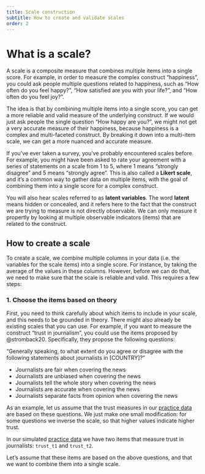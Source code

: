 ```yaml
---
title: Scale construction
subtitle: How to create and validate scales
order: 2
---
```


# What is a scale?

A scale is a composite measure that combines multiple items into a single score.
For example, in order to measure the complex construct "happiness", you could ask people multiple questions related to happiness, such as "How often do you feel happy?", "How satisfied are you with your life?", and "How often do you feel joy?".

The idea is that by combining multiple items into a single score, you can get a more reliable and valid measure of the underlying construct.
If we would just ask people the single question "How happy are you?", we might not get a very accurate measure of their happiness, because happiness is a complex and multi-faceted construct.
By breaking it down into a multi-item scale, we can get a more nuanced and accurate measure.

If you've ever taken a survey, you've probably encountered scales before.
For example, you might have been asked to rate your agreement with a series of statements on a scale from 1 to 5, where 1 means "strongly disagree" and 5 means "strongly agree".
This is also called a **Likert scale**, and it's a common way to gather data on multiple items, with the goal of combining them into a single score for a complex construct.

You will also hear scales referred to as **latent variables**.
The word **latent** means hidden or concealed, and it refers here to the fact that the construct we are trying to measure is not directly observable.
We can only measure it propertly by looking at multiple observable indicators (items) that are related to the construct.

## How to create a scale {#create-scale}

To create a scale, we combine multiple columns in your data (i.e. the variables for the scale items) into a single score.
For instance, by taking the average of the values in these columns.
However, before we can do that, we need to make sure that the scale is reliable and valid.
This requires a few steps:

### 1. Choose the items based on theory

First, you need to think carefully about which items to include in your scale, and this needs to be grounded in theory.
There might also already be existing scales that you can use.
For example, if you want to measure the construct "trust in journalism", you could use the items proposed by @stromback20.
Specifically, they propose the following questions:

"Generally speaking, to what extent do you agree or disagree with the following statements about journalists in [COUNTRY]?"

- Journalists are fair when covering the news
- Journalists are unbiased when covering the news
- Journalists tell the whole story when covering the news
- Journalists are accurate when covering the news
- Journalists separate facts from opinion when covering the news



As an example, let us assume that the trust measures in our [practice data](../data-management/index.qmd#practice-data) are based on these questions.
We just make one small modification: for some questions we inverse the scale, so that higher values indicate higher trust.

In our simulated [practice data](../data-management/index.qmd#practice-data) we have two items that measure trust in journalists: `trust_t1` and `trust_t2`.


Let's assume that these items are based on the above questions, and that we want to combine them into a single scale.
